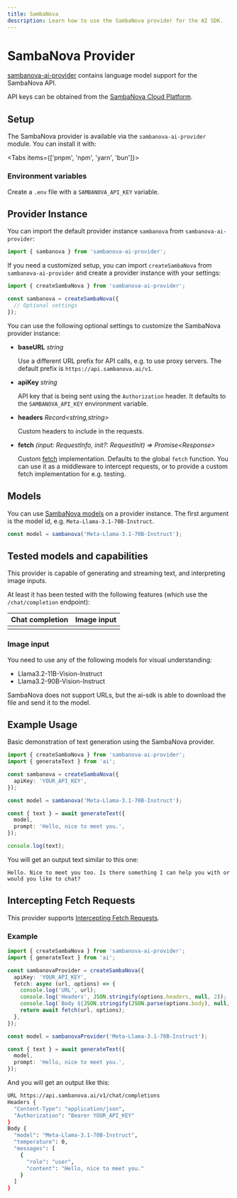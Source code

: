 ---
title: SambaNova
description: Learn how to use the SambaNova provider for the AI SDK.
---

# SambaNova Provider

[sambanova-ai-provider](https://github.com/sambanova/sambanova-ai-provider) contains language model support for the SambaNova API.

API keys can be obtained from the [SambaNova Cloud Platform](https://cloud.sambanova.ai/apis).

## Setup

The SambaNova provider is available via the `sambanova-ai-provider` module. You can install it with:

<Tabs items={['pnpm', 'npm', 'yarn', 'bun']}>
  <Tab>
    <Snippet text="pnpm add sambanova-ai-provider" dark />
  </Tab>
  <Tab>
    <Snippet text="npm install sambanova-ai-provider" dark />
  </Tab>
  <Tab>
    <Snippet text="yarn add sambanova-ai-provider" dark />
  </Tab>

  <Tab>
    <Snippet text="bun add sambanova-ai-provider" dark />
  </Tab>
</Tabs>

### Environment variables

Create a `.env` file with a `SAMBANOVA_API_KEY` variable.

## Provider Instance

You can import the default provider instance `sambanova` from `sambanova-ai-provider`:

```ts
import { sambanova } from 'sambanova-ai-provider';
```

If you need a customized setup, you can import `createSambaNova` from `sambanova-ai-provider` and create a provider instance with your settings:

```ts
import { createSambaNova } from 'sambanova-ai-provider';

const sambanova = createSambaNova({
  // Optional settings
});
```

You can use the following optional settings to customize the SambaNova provider instance:

- **baseURL** _string_

  Use a different URL prefix for API calls, e.g. to use proxy servers.
  The default prefix is `https://api.sambanova.ai/v1`.

- **apiKey** _string_

  API key that is being sent using the `Authorization` header.
  It defaults to the `SAMBANOVA_API_KEY` environment variable.

- **headers** _Record&lt;string,string&gt;_

  Custom headers to include in the requests.

- **fetch** _(input: RequestInfo, init?: RequestInit) => Promise&lt;Response&gt;_

  Custom [fetch](https://developer.mozilla.org/en-US/docs/Web/API/fetch) implementation.
  Defaults to the global `fetch` function.
  You can use it as a middleware to intercept requests,
  or to provide a custom fetch implementation for e.g. testing.

## Models

You can use [SambaNova models](https://docs.sambanova.ai/cloud/docs/get-started/supported-models) on a provider instance.
The first argument is the model id, e.g. `Meta-Llama-3.1-70B-Instruct`.

```ts
const model = sambanova('Meta-Llama-3.1-70B-Instruct');
```

## Tested models and capabilities

This provider is capable of generating and streaming text, and interpreting image inputs.

At least it has been tested with the following features (which use the `/chat/completion` endpoint):

| Chat completion     | Image input         |
| ------------------- | ------------------- |
| <Check size={18} /> | <Check size={18} /> |

### Image input

You need to use any of the following models for visual understanding:

- Llama3.2-11B-Vision-Instruct
- Llama3.2-90B-Vision-Instruct

SambaNova does not support URLs, but the ai-sdk is able to download the file and send it to the model.

## Example Usage

Basic demonstration of text generation using the SambaNova provider.

```ts
import { createSambaNova } from 'sambanova-ai-provider';
import { generateText } from 'ai';

const sambanova = createSambaNova({
  apiKey: 'YOUR_API_KEY',
});

const model = sambanova('Meta-Llama-3.1-70B-Instruct');

const { text } = await generateText({
  model,
  prompt: 'Hello, nice to meet you.',
});

console.log(text);
```

You will get an output text similar to this one:

```
Hello. Nice to meet you too. Is there something I can help you with or would you like to chat?
```

## Intercepting Fetch Requests

This provider supports [Intercepting Fetch Requests](/examples/providers/intercepting-fetch-requests).

### Example

```ts
import { createSambaNova } from 'sambanova-ai-provider';
import { generateText } from 'ai';

const sambanovaProvider = createSambaNova({
  apiKey: 'YOUR_API_KEY',
  fetch: async (url, options) => {
    console.log('URL', url);
    console.log('Headers', JSON.stringify(options.headers, null, 2));
    console.log(`Body ${JSON.stringify(JSON.parse(options.body), null, 2)}`);
    return await fetch(url, options);
  },
});

const model = sambanovaProvider('Meta-Llama-3.1-70B-Instruct');

const { text } = await generateText({
  model,
  prompt: 'Hello, nice to meet you.',
});
```

And you will get an output like this:

```bash
URL https://api.sambanova.ai/v1/chat/completions
Headers {
  "Content-Type": "application/json",
  "Authorization": "Bearer YOUR_API_KEY"
}
Body {
  "model": "Meta-Llama-3.1-70B-Instruct",
  "temperature": 0,
  "messages": [
    {
      "role": "user",
      "content": "Hello, nice to meet you."
    }
  ]
}
```
